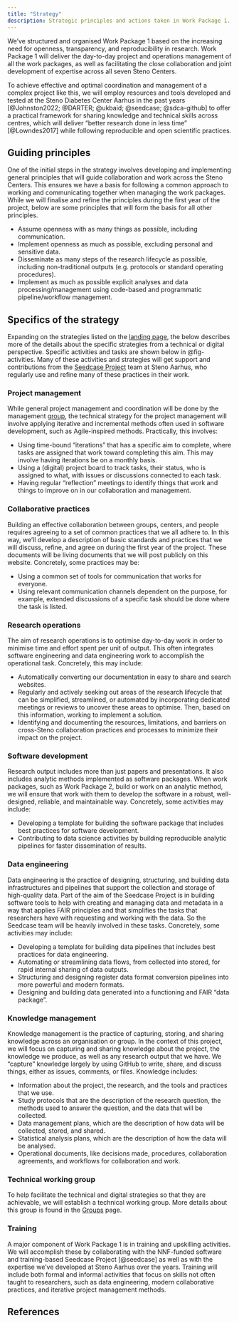 ```yaml
---
title: "Strategy"
description: Strategic principles and actions taken in Work Package 1.
---
```


We've structured and organised Work Package 1 based on the increasing
need for openness, transparency, and reproducibility in research. Work
Package 1 will deliver the day-to-day project and operations management
of all the work packages, as well as facilitating the close
collaboration and joint development of expertise across all seven Steno
Centers.

To achieve effective and optimal coordination and management of a
complex project like this, we will employ resources and tools developed
and tested at the Steno Diabetes Center Aarhus in the past years
[@Johnston2022; @DARTER; @ukbaid; @seedcase; @sdca-github] to offer a
practical framework for sharing knowledge and technical skills across
centres, which will deliver "better research done in less time"
[@Lowndes2017] while following reproducible and open scientific
practices.

## Guiding principles

One of the initial steps in the strategy involves developing and
implementing general principles that will guide collaboration and work
across the Steno Centers. This ensures we have a basis for following a
common approach to working and communicating together when managing the
work packages. While we will finalise and refine the principles during
the first year of the project, below are some principles that will form
the basis for all other principles.

-   Assume openness with as many things as possible, including
    communication.
-   Implement openness as much as possible, excluding personal and
    sensitive data.
-   Disseminate as many steps of the research lifecycle as possible,
    including non-traditional outputs (e.g. protocols or standard
    operating procedures).
-   Implement as much as possible explicit analyses and data
    processing/management using code-based and programmatic
    pipeline/workflow management.

## Specifics of the strategy

Expanding on the strategies listed on the [landing page](index.qmd), the
below describes more of the details about the specific strategies from a
technical or digital perspective. Specific activities and tasks are
shown below in @fig-activities. Many of these activities and strategies
will get support and contributions from the [Seedcase
Project](https://seedcase-project.org/) team at Steno Aarhus, who
regularly use and refine many of these practices in their work.

### Project management

While general project management and coordination will be done by the
management [group](groups.qmd), the technical strategy for the project
management will involve applying iterative and incremental methods often
used in software development, such as Agile-inspired methods.
Practically, this involves:

-   Using time-bound "iterations" that has a specific aim to complete,
    where tasks are assigned that work toward completing this aim. This
    may involve having iterations be on a monthly basis.
-   Using a (digital) project board to track tasks, their status, who is
    assigned to what, with issues or discussions connected to each task.
-   Having regular "reflection" meetings to identify things that work
    and things to improve on in our collaboration and management.

### Collaborative practices

Building an effective collaboration between groups, centers, and people
requires agreeing to a set of common practices that we all adhere to. In
this way, we'll develop a description of basic standards and practices
that we will discuss, refine, and agree on during the first year of the
project. These documents will be living documents that we will post
publicly on this website. Concretely, some practices may be:

-   Using a common set of tools for communication that works for
    everyone.
-   Using relevant communication channels dependent on the purpose, for
    example, extended discussions of a specific task should be done
    where the task is listed.

### Research operations

The aim of research operations is to optimise day-to-day work in order
to minimise time and effort spent per unit of output. This often
integrates software engineering and data engineering work to accomplish
the operational task. Concretely, this may include:

-   Automatically converting our documentation in easy to share and
    search websites.
-   Regularly and actively seeking out areas of the research lifecycle
    that can be simplified, streamlined, or automated by incorporating
    dedicated meetings or reviews to uncover these areas to optimise.
    Then, based on this information, working to implement a solution.
-   Identifying and documenting the resources, limitations, and barriers
    on cross-Steno collaboration practices and processes to minimize
    their impact on the project.

### Software development

Research output includes more than just papers and presentations. It
also includes analytic methods implemented as software packages. When
work packages, such as Work Package 2, build or work on an analytic
method, we will ensure that work with them to develop the software in a
robust, well-designed, reliable, and maintainable way. Concretely, some
activities may include:

-   Developing a template for building the software package that
    includes best practices for software development.
-   Contributing to data science activities by building reproducible
    analytic pipelines for faster dissemination of results.

### Data engineering

Data engineering is the practice of designing, structuring, and building
data infrastructures and pipelines that support the collection and
storage of high-quality data. Part of the aim of the Seedcase Project is
in building software tools to help with creating and managing data and
metadata in a way that applies FAIR principles and that simplifies the
tasks that researchers have with requesting and working with the data.
So the Seedcase team will be heavily involved in these tasks.
Concretely, some activities may include:

-   Developing a template for building data pipelines that includes best
    practices for data engineering.
-   Automating or streamlining data flows, from collected into stored,
    for rapid internal sharing of data outputs.
-   Structuring and designing register data format conversion pipelines
    into more powerful and modern formats.
-   Designing and building data generated into a functioning and FAIR
    "data package".

### Knowledge management

Knowledge management is the practice of capturing, storing, and sharing
knowledge across an organisation or group. In the context of this
project, we will focus on capturing and sharing knowledge about the
project, the knowledge we produce, as well as any research output that
we have. We "capture" knowledge largely by using GitHub to write, share,
and discuss things, either as issues, comments, or files. Knowledge
includes:

-   Information about the project, the research, and the tools and
    practices that we use.
-   Study protocols that are the description of the research question,
    the methods used to answer the question, and the data that will be
    collected.
-   Data management plans, which are the description of how data will be
    collected, stored, and shared.
-   Statistical analysis plans, which are the description of how the
    data will be analysed.
-   Operational documents, like decisions made, procedures,
    collaboration agreements, and workflows for collaboration and work.

### Technical working group

To help facilitate the technical and digital strategies so that they are
achievable, we will establish a technical working group. More details
about this group is found in the [Groups](groups.qmd) page.

### Training

A major component of Work Package 1 is in training and upskilling
activities. We will accomplish these by collaborating with the
NNF-funded software and training-based Seedcase Project [@seedcase] as
well as with the expertise we've developed at Steno Aarhus over the
years. Training will include both formal and informal activities that
focus on skills not often taught to researchers, such as data
engineering, modern collaborative practices, and iterative project
management methods.

## References
